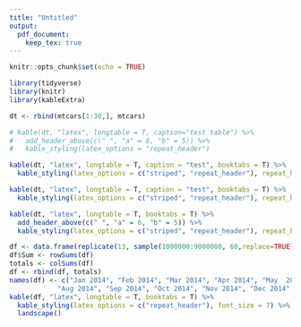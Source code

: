 ```yaml
---
title: "Untitled"
output: 
  pdf_document:
    keep_tex: true
---
```


\listoftables

```r
knitr::opts_chunk$set(echo = TRUE)
```

```r
library(tidyverse)
library(knitr)
library(kableExtra)

dt <- rbind(mtcars[1:30,], mtcars) 

# kable(dt, "latex", longtable = T, caption="test table") %>%
#   add_header_above(c(" ", "a" = 6, "b" = 5)) %>%
#   kable_styling(latex_options = "repeat_header")
```

```r
kable(dt, "latex", longtable = T, caption = "test", booktabs = T) %>%
  kable_styling(latex_options = c("striped", "repeat_header"), repeat_header_text = "(...)")
```

```r
kable(dt, "latex", longtable = T, caption = "test", booktabs = T) %>%
  kable_styling(latex_options = c("striped", "repeat_header"), repeat_header_text = "continue of table 2", repeat_header_method = "replace")
```

```r
kable(dt, "latex", longtable = T, booktabs = T) %>%
  add_header_above(c(" ", "a" = 6, "b" = 5)) %>%
  kable_styling(latex_options = c("striped", "repeat_header"), repeat_header_text = "(cont.)")
```

```r
df <- data.frame(replicate(13, sample(1000000:9000000, 60,replace=TRUE)))
df$Sum <- rowSums(df)
totals <- colSums(df)
df <- rbind(df, totals)
names(df) <- c("Jan 2014", "Feb 2014", "Mar 2014", "Apr 2014", "May  2014", "Jun 2014", "Jul 2014",
            "Aug 2014", "Sep 2014", "Oct 2014", "Nov 2014", "Dec 2014", "Jan 2015", "Sum")
kable(df, "latex", longtable = T, booktabs = T) %>%
  kable_styling(latex_options = c("repeat_header"), font_size = 7) %>%
  landscape()
```
